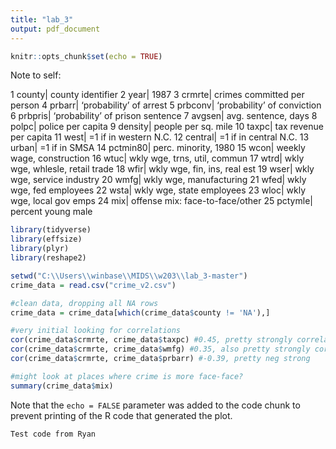 ```yaml
---
title: "lab_3"
output: pdf_document
---
```


```r
knitr::opts_chunk$set(echo = TRUE)
```

Note to self: 

1    county|               county identifier
2      year|                            1987
3    crmrte|     crimes committed per person
4    prbarr|         'probability' of arrest
5   prbconv|     'probability' of conviction
6   prbpris| 'probability' of prison sentence
7    avgsen|             avg. sentence, days
8     polpc|               police per capita
9   density|             people per sq. mile
10    taxpc|          tax revenue per capita
11     west|           =1 if in western N.C.
12  central|           =1 if in central N.C.
13    urban|                   =1 if in SMSA
14 pctmin80|            perc. minority, 1980
15     wcon|       weekly wage, construction
16     wtuc|    wkly wge, trns, util, commun
17     wtrd| wkly wge, whlesle, retail trade
18     wfir|    wkly wge, fin, ins, real est
19     wser|      wkly wge, service industry
20     wmfg|         wkly wge, manufacturing
21     wfed|         wkly wge, fed employees
22     wsta|       wkly wge, state employees
23     wloc|        wkly wge, local gov emps
24      mix| offense mix: face-to-face/other
25  pctymle|              percent young male

```r
library(tidyverse)
library(effsize)
library(plyr)
library(reshape2)

setwd("C:\\Users\\winbase\\MIDS\\w203\\lab_3-master")
crime_data = read.csv("crime_v2.csv")

#clean data, dropping all NA rows
crime_data = crime_data[which(crime_data$county != 'NA'),]

#very initial looking for correlations
cor(crime_data$crmrte, crime_data$taxpc) #0.45, pretty strongly correlated
cor(crime_data$crmrte, crime_data$wmfg) #0.35, also pretty strongly correlated
cor(crime_data$crmrte, crime_data$prbarr) #-0.39, pretty neg strong

#might look at places where crime is more face-face?
summary(crime_data$mix)

```


Note that the `echo = FALSE` parameter was added to the code chunk to prevent printing of the R code that generated the plot.

```Test code from Ryan```
